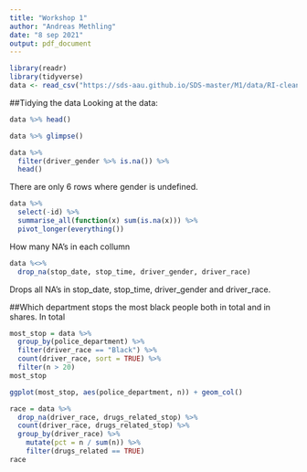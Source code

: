 ```yaml
---
title: "Workshop 1"
author: "Andreas Methling"
date: "8 sep 2021"
output: pdf_document
---
```


```r
library(readr)
library(tidyverse)
data <- read_csv("https://sds-aau.github.io/SDS-master/M1/data/RI-clean.csv.gz")
```
##Tidying the data
Looking at the data:
```r
data %>% head()
```

```r
data %>% glimpse()
```

```r
data %>%
  filter(driver_gender %>% is.na()) %>% 
  head()
```
There are only 6 rows where gender is undefined.

```r
data %>%
  select(-id) %>%
  summarise_all(function(x) sum(is.na(x))) %>%
  pivot_longer(everything())
```
How many NA's in each collumn

```r
data %<>%
  drop_na(stop_date, stop_time, driver_gender, driver_race)
```
Drops all NA's in stop_date, stop_time, driver_gender and driver_race.

##Which department stops the most black people both in total and in shares.
In total

```r
most_stop = data %>%
  group_by(police_department) %>%
  filter(driver_race == "Black") %>%
  count(driver_race, sort = TRUE) %>%
  filter(n > 20)
most_stop
```

```r
ggplot(most_stop, aes(police_department, n)) + geom_col()
```
```r
race = data %>%
  drop_na(driver_race, drugs_related_stop) %>%
  count(driver_race, drugs_related_stop) %>%
  group_by(driver_race) %>%
    mutate(pct = n / sum(n)) %>%
    filter(drugs_related == TRUE)
race
```


